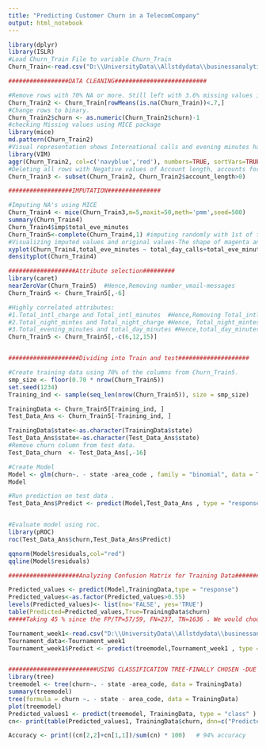 ---
title: "Predicting Customer Churn in a TelecomCompany"
output: html_notebook
---


```{r}
library(dplyr)
library(ISLR)
#Load Churn_Train File to variable Churn_Train
Churn_Train<-read.csv("D:\\UniversityData\\Allstdydata\\businessanalytics\\project\\Churn_Train.csv")

#################DATA CLEANING##########################

#Remove rows with 70% NA or more. Still left with 3.6% missing values in 2 columns
Churn_Train2 <- Churn_Train[rowMeans(is.na(Churn_Train))<.7,]
#Change rows to binary.
Churn_Train2$churn <- as.numeric(Churn_Train2$churn)-1
#checking Missing values using MICE package
library(mice)
md.pattern(Churn_Train2)
#Visual representation shows International calls and evening minutes have no common rows with missing values, so even if we remove complete rows for both it will be 7.2% of the rows , that will be a large number.All missing values are missing at random
library(VIM)
aggr(Churn_Train2, col=c('navyblue','red'), numbers=TRUE, sortVars=TRUE, labels=names(Churn_Train2), cex.axis=.7, gap=3, ylab=c("Histogram of missing data","Pattern"))
#Deleting all rows with Negative values of Account length, accounts for only 1.4% of rows and should not make any impact on data
Churn_Train3 <- subset(Churn_Train2, Churn_Train2$account_length>0)

##################IMPUTATION###############

#Imputing NA's using MICE
Churn_Train4 <- mice(Churn_Train3,m=5,maxit=50,meth='pmm',seed=500)
summary(Churn_Train4)
Churn_Train4$imp$total_eve_minutes
Churn_Train5<-complete(Churn_Train4,1) #imputing randomly with 1st of the 5 datasets created for imputation
#Visualizing imputed values and original values-The shape of magenta and blue points is identical ,showing that imputed values ar "plausible"
xyplot(Churn_Train4,total_eve_minutes ~ total_day_calls+total_eve_minutes+total_intl_calls+churn,pch=18,cex=1)
densityplot(Churn_Train4)

###################Attribute selection#########
library(caret)
nearZeroVar(Churn_Train5)  #Hence,Removing number_vmail-messages
Churn_Train5 <- Churn_Train5[,-6]

#Highly correlated attributes:
#1.Total_intl_charge and Total_intl_minutes  #Hence,Removing Total_intl_minutes 
#2.Total_night_mintes and Total_night_charge #Hence, Total_night_mintes
#3.Total_evening_minutes and total_day_minutes #Hence,total_day_minutes 
Churn_Train5 <- Churn_Train5[,-c(6,12,15)]


####################Dividing into Train and test####################

#Create training data using 70% of the columns from Churn_Train5.
smp_size <- floor(0.70 * nrow(Churn_Train5))
set.seed(1234)    
Training_ind <- sample(seq_len(nrow(Churn_Train5)), size = smp_size)

TrainingData <- Churn_Train5[Training_ind, ]
Test_Data_Ans <- Churn_Train5[-Training_ind, ]

TrainingData$state<-as.character(TrainingData$state)
Test_Data_Ans$state<-as.character(Test_Data_Ans$state)
#Remove churn column from test data.
Test_Data_churn  <- Test_Data_Ans[,-16]

#Create Model
Model <- glm(churn~. - state -area_code , family = "binomial", data = TrainingData)
Model

#Run prediction on test data .
Test_Data_Ans$Predict <- predict(Model,Test_Data_Ans , type = "response")


#Evaluate model using roc.
library(pROC)
roc(Test_Data_Ans$churn,Test_Data_Ans$Predict)

qqnorm(Model$residuals,col="red")
qqline(Model$residuals)

####################Analyzing Confusion Matrix for Training Data#####################

Predicted_values <- predict(Model,TrainingData,type = "response")
Predicted_values<-as.factor(Predicted_values>0.55)
levels(Predicted_values)<- list(no='FALSE', yes='TRUE')
table(Predicted=Predicted_values,True=TrainingData$churn)
#####Taking 45 % since the FP/TP=57/59, FN=237, TN=1636 . We would choose a smaller percentage threshold since the False negatives are increasing with increasing threshold. 

Tournament_week1<-read.csv("D:\\UniversityData\\Allstdydata\\businessanalytics\\project\\Tournament_Week1_Test.csv")
Tournament_data<-Tournament_week1
Tournament_week1$Predict <- predict(treemodel,Tournament_week1 , type = "class")


#########################USING CLASSIFICATION TREE-FINALLY CHOSEN -DUE TO BETTER PREDICTION ######################################################RESULTS##################################
library(tree)
treemodel <- tree(churn~. - state -area_code, data = TrainingData)
summary(treemodel)
tree(formula = churn ~. - state - area_code, data = TrainingData)
plot(treemodel)
Predicted_values1 <- predict(treemodel, TrainingData, type = "class" )
cn<- print(table(Predicted_values1, TrainingData$churn, dnn=c("Predicted", "Actual")))

Accuracy <- print((cn[2,2]+cn[1,1])/sum(cn) * 100)   # 94% accuracy


  
```

